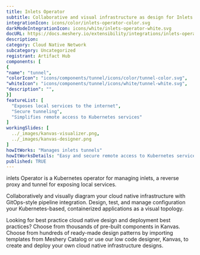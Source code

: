 ```yaml
---
title: Inlets Operator
subtitle: Collaborative and visual infrastructure as design for Inlets Operator
integrationIcon: icons/color/inlets-operator-color.svg
darkModeIntegrationIcon: icons/white/inlets-operator-white.svg
docURL: https://docs.meshery.io/extensibility/integrations/inlets-operator
description: 
category: Cloud Native Network
subcategory: Uncategorized
registrant: Artifact Hub
components: [
{
"name": "tunnel",
"colorIcon": "icons/components/tunnel/icons/color/tunnel-color.svg",
"whiteIcon": "icons/components/tunnel/icons/white/tunnel-white.svg",
"description": "",
}]
featureList: [
  "Exposes local services to the internet",
  "Secure tunneling",
  "Simplifies remote access to Kubernetes services"
]
workingSlides: [
  ../_images/kanvas-visualizer.png,
  ../_images/kanvas-designer.png
]
howItWorks: "Manages inlets tunnels"
howItWorksDetails: "Easy and secure remote access to Kubernetes services"
published: TRUE
---
```

<p>
inlets Operator is a Kubernetes operator for managing inlets, a reverse proxy and tunnel for exposing local services.
</p>
<p>
    Collaboratively and visually diagram your cloud native infrastructure with GitOps-style pipeline integration. Design, test, and manage configuration your Kubernetes-based, containerized applications as a visual topology.
</p>
<p>
    Looking for best practice cloud native design and deployment best practices? Choose from thousands of pre-built components in Kanvas. Choose from hundreds of ready-made design patterns by importing templates from Meshery Catalog or use our low code designer, Kanvas, to create and deploy your own cloud native infrastructure designs.
</p>
